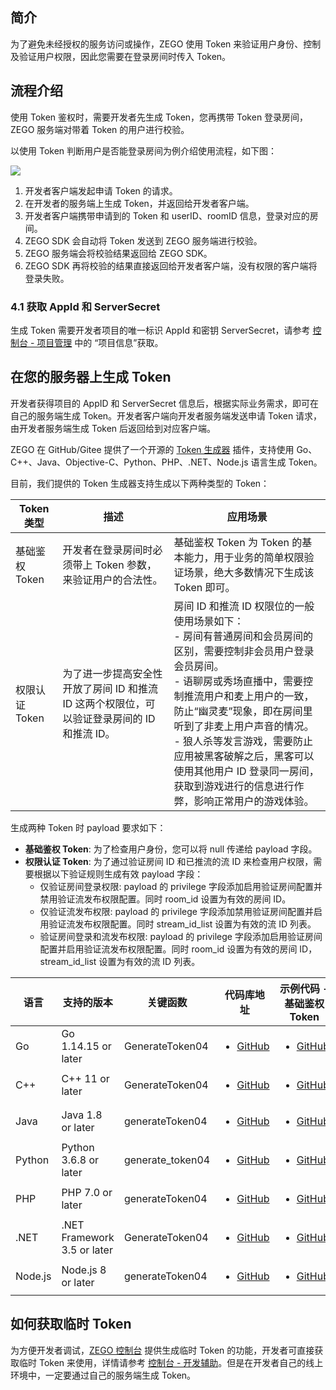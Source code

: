 
## 简介

为了避免未经授权的服务访问或操作，ZEGO 使用 Token 来验证用户身份、控制及验证用户权限，因此您需要在登录房间时传入 Token。

## 流程介绍

使用 Token 鉴权时，需要开发者先生成 Token，您再携带 Token 登录房间，ZEGO 服务端对带着 Token 的用户进行校验。

以使用 Token 判断用户是否能登录房间为例介绍使用流程，如下图：

<Frame width="512" height="auto" caption="">
  <img src="https://doc-media.zego.im/sdk-doc/Pics/QuickStart/token_uml.png" />
</Frame>

1. 开发者客户端发起申请 Token 的请求。
2. 在开发者的服务端上生成 Token，并返回给开发者客户端。
3. 开发者客户端携带申请到的 Token 和 userID、roomID 信息，登录对应的房间。
4. ZEGO SDK 会自动将 Token 发送到 ZEGO 服务端进行校验。
5. ZEGO 服务端会将校验结果返回给 ZEGO SDK。
6. ZEGO SDK 再将校验的结果直接返回给开发者客户端，没有权限的客户端将登录失败。

### 4.1 获取 AppId 和 ServerSecret

生成 Token 需要开发者项目的唯一标识 AppId 和密钥 ServerSecret，请参考 [控制台 - 项目管理](https://console.zegocloud.com) 中的 “项目信息”获取。


## 在您的服务器上生成 Token


<GenerateTemporaryToken />

开发者获得项目的 AppID 和 ServerSecret 信息后，根据实际业务需求，即可在自己的服务端生成 Token。开发者客户端向开发者服务端发送申请 Token 请求，由开发者服务端生成 Token 后返回给到对应客户端。

ZEGO 在 GitHub/Gitee 提供了一个开源的 [Token 生成器](https://github.com/ZEGOCLOUD/zego_server_assistant) 插件，支持使用 Go、C++、Java、Objective-C、Python、PHP、.NET、Node.js 语言生成 Token。

目前，我们提供的 Token 生成器支持生成以下两种类型的 Token：

| Token 类型       | 描述                                                                                        | 应用场景                                                                                                                                                                                                                                                                                                                                                                                  |
| -------------- | ------------------------------------------------------------------------------------------- | ----------------------------------------------------------------------------------------------------------------------------------------------------------------------------------------------------------------------------------------------------------------------------------------------------------------------------------------------------------------------------------------- |
| 基础鉴权 Token | 开发者在登录房间时必须带上 Token 参数，来验证用户的合法性。                                 | 基础鉴权 Token 为 Token 的基本能力，用于业务的简单权限验证场景，绝大多数情况下生成该 Token 即可。                                                                                                                                                                                                                                                                                         |
| 权限认证 Token | 为了进一步提高安全性开放了房间 ID 和推流 ID 这两个权限位，可以验证登录房间的 ID 和推流 ID。 | 房间 ID 和推流 ID 权限位的一般使用场景如下：<br/>- 房间有普通房间和会员房间的区别，需要控制非会员用户登录会员房间。<br/>- 语聊房或秀场直播中，需要控制推流用户和麦上用户的一致，防止“幽灵麦”现象，即在房间里听到了非麦上用户声音的情况。<br/>- 狼人杀等发言游戏，需要防止应用被黑客破解之后，黑客可以使用其他用户 ID 登录同一房间，获取到游戏进行的信息进行作弊，影响正常用户的游戏体验。 |

生成两种 Token 时 payload 要求如下：

- **基础鉴权 Token**: 为了检查用户身份，您可以将 null 传递给 payload 字段。
- **权限认证 Token**: 为了通过验证房间 ID 和已推流的流 ID 来检查用户权限，需要根据以下验证规则生成有效 payload 字段：
  - 仅验证房间登录权限: payload 的 privilege 字段添加启用验证房间配置并禁用验证流发布权限配置。同时 room_id 设置为有效的房间 ID。
  - 仅验证流发布权限: payload 的 privilege 字段添加禁用验证房间配置并启用验证流发布权限配置。同时 stream_id_list 设置为有效的流 ID 列表。
  - 验证房间登录和流发布权限: payload 的 privilege 字段添加启用验证房间配置并启用验证流发布权限配置。同时 room_id 设置为有效的房间 ID，stream_id_list 设置为有效的流 ID 列表。


| 语言    | 支持的版本                  | 关键函数         | 代码库地址                                                                                                                                 | 示例代码 - 基础鉴权 Token                                                                                                                                                                          | 示例代码 - 权限认证 Token                                                                                                                                                                                |
| ------- | --------------------------- | ---------------- | ------------------------------------------------------------------------------------------------------------------------------------------ | -------------------------------------------------------------------------------------------------------------------------------------------------------------------------------------------------- | -------------------------------------------------------------------------------------------------------------------------------------------------------------------------------------------------------- |
| Go      | Go 1.14.15 or later         | GenerateToken04  | <ul><li><a target="_blank" href="https://github.com/ZEGOCLOUD/zego_server_assistant/blob/master/token/go/src/token04">GitHub</a></li></ul> | <ul><li><a target="_blank" href="https://github.com/ZEGOCLOUD/zego_server_assistant/blob/master/token/go/sample/sample-base.go">GitHub</a></li></ul>                                               | <ul><li><a target="_blank" href="https://github.com/ZEGOCLOUD/zego_server_assistant/blob/master/token/go/sample/sample-for-rtcroom.go">GitHub</a></li></ul>                                              |
| C++     | C++ 11 or later             | GenerateToken04  | <ul><li><a target="_blank" href="https://github.com/ZEGOCLOUD/zego_server_assistant/blob/master/token/c%2B%2B">GitHub</a></li></ul>        | <ul><li><a target="_blank" href="https://github.com/ZEGOCLOUD/zego_server_assistant/blob/master/token/c%2B%2B/sample/demo/main.cc">GitHub</a></li></ul>                                            |                                                                                                                                                                                                          |
| Java    | Java 1.8 or later           | generateToken04  | <ul><li><a target="_blank" href="https://github.com/ZEGOCLOUD/zego_server_assistant/blob/master/token/java/token04">GitHub</a></li></ul>   | <ul><li><a target="_blank" href="https://github.com/ZEGOCLOUD/zego_server_assistant/blob/master/token/java/token04/src/im/zego/serverassistant/sample/Token04SampleBase.java">GitHub</a></li></ul> | <ul><li><a target="_blank" href="https://github.com/ZEGOCLOUD/zego_server_assistant/blob/master/token/java/token04/src/im/zego/serverassistant/sample/Token04SampleForRtcRoom.java">GitHub</a></li></ul> |
| Python  | Python 3.6.8 or later       | generate_token04 | <ul><li><a target="_blank" href="https://github.com/ZEGOCLOUD/zego_server_assistant/blob/master/token/python/token04">GitHub</a></li></ul> | <ul><li><a target="_blank" href="https://github.com/ZEGOCLOUD/zego_server_assistant/blob/master/token/python/token04/test/base_sample.py">GitHub</a></li></ul>                                     | <ul><li><a target="_blank" href="https://github.com/ZEGOCLOUD/zego_server_assistant/blob/master/token/python/token04/test/rtcroom_sample.py">GitHub</a></li></ul>                                        |
| PHP     | PHP 7.0 or later            | generateToken04  | <ul><li><a target="_blank" href="https://github.com/ZEGOCLOUD/zego_server_assistant/blob/master/token/php/token04">GitHub</a></li></ul>    | <ul><li><a target="_blank" href="https://github.com/ZEGOCLOUD/zego_server_assistant/blob/master/token/php/token04/test/test.php">GitHub</a></li></ul>                                              | <ul><li><a target="_blank" href="https://github.com/ZEGOCLOUD/zego_server_assistant/blob/master/token/php/token04/test/testForRtcRoom.php">GitHub</a></li></ul>                                          |
| .NET    | .NET Framework 3.5 or later | GenerateToken04  | <ul><li><a target="_blank" href="https://github.com/ZEGOCLOUD/zego_server_assistant/blob/master/token/.net">GitHub</a></li></ul>           | <ul><li><a target="_blank" href="https://github.com/ZEGOCLOUD/zego_server_assistant/blob/master/token/.net/demo/WindowsFormsApp1/Form1.cs">GitHub</a></li></ul>                                    |                                                                                                                                                                                                          |
| Node.js | Node.js 8 or later          | generateToken04  | <ul><li><a target="_blank" href="https://github.com/ZEGOCLOUD/zego_server_assistant/blob/master/token/nodejs">GitHub</a></li></ul>         | <ul><li><a target="_blank" href="https://github.com/ZEGOCLOUD/zego_server_assistant/blob/master/token/nodejs/sample/sample-base.js">GitHub</a></li></ul>                                           | <ul><li><a target="_blank" href="https://github.com/ZEGOCLOUD/zego_server_assistant/blob/master/token/nodejs/sample/sample-rtc-room.js">GitHub</a></li></ul>                                             |


## 如何获取临时 Token

为方便开发者调试，[ZEGO 控制台](https://console.zego.im/) 提供生成临时 Token 的功能，开发者可直接获取临时 Token 来使用，详情请参考 [控制台 - 开发辅助](https://doc-zh.zego.im/article/16309)。但是在开发者自己的线上环境中，一定要通过自己的服务端生成 Token。
